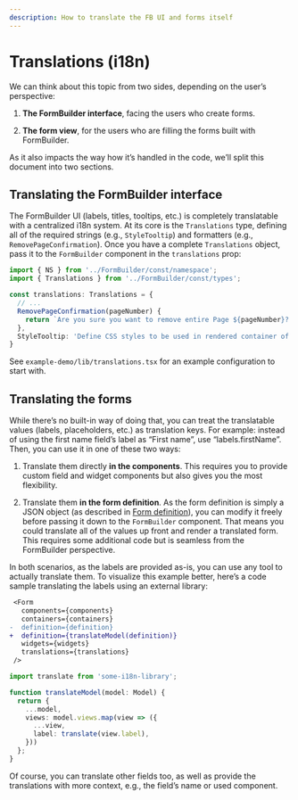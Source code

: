 ```yaml
---
description: How to translate the FB UI and forms itself
---
```


# Translations (i18n)

We can think about this topic from two sides, depending on the user’s perspective:

1. **The FormBuilder interface**, facing the users who create forms.

2. **The form view**, for the users who are filling the forms built with FormBuilder.

As it also impacts the way how it’s handled in the code, we’ll split this document into two sections.

## Translating the FormBuilder interface

The FormBuilder UI (labels, titles, tooltips, etc.) is completely translatable with a centralized i18n system. At its core is the `Translations` type, defining all of the required strings (e.g., `StyleTooltip`) and formatters (e.g., `RemovePageConfirmation`). Once you have a complete `Translations` object, pass it to the `FormBuilder` component in the `translations` prop:

```typescript
import { NS } from '../FormBuilder/const/namespace';
import { Translations } from '../FormBuilder/const/types';

const translations: Translations = {
  // ...
  RemovePageConfirmation(pageNumber) {
    return `Are you sure you want to remove entire Page ${pageNumber}? Your fields might be lost.`;
  },
  StyleTooltip: 'Define CSS styles to be used in rendered container of the field.JSON format',
}
```

See `example-demo/lib/translations.tsx` for an example configuration to start with.

## Translating the forms

While there’s no built-in way of doing that, you can treat the translatable values (labels, placeholders, etc.) as translation keys. For example: instead of using the first name field’s label as “First name”, use “labels.firstName”. Then, you can use it in one of these two ways:

1. Translate them directly **in the components**. This requires you to provide custom field and widget components but also gives you the most flexibility.

2. Translate them **in the form definition**. As the form definition is simply a JSON object (as described in [Form definition](form-definition)), you can modify it freely before passing it down to the `FormBuilder` component. That means you could translate all of the values up front and render a translated form. This requires some additional code but is seamless from the FormBuilder perspective.


In both scenarios, as the labels are provided as-is, you can use any tool to actually translate them. To visualize this example better, here’s a code sample translating the labels using an external library:

```diff
 <Form
   components={components}
   containers={containers}
-  definition={definition}
+  definition={translateModel(definition)}
   widgets={widgets}
   translations={translations}
 />
```

```typescript
import translate from 'some-i18n-library';

function translateModel(model: Model) {
  return {
    ...model,
    views: model.views.map(view => ({
      ...view,
      label: translate(view.label),
    }))
  };
}
```

Of course, you can translate other fields too, as well as provide the translations with more context, e.g., the field’s name or used component.
